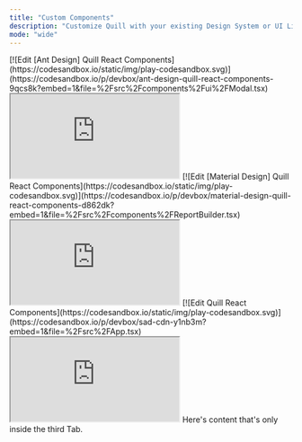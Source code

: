 ```yaml
---
title: "Custom Components"
description: "Customize Quill with your existing Design System or UI Library"
mode: "wide"
---
```


<Tabs>
  <Tab title="Ant Design">
  [![Edit [Ant Design] Quill React Components](https://codesandbox.io/static/img/play-codesandbox.svg)](https://codesandbox.io/p/devbox/ant-design-quill-react-components-9qcs8k?embed=1&file=%2Fsrc%2Fcomponents%2Fui%2FModal.tsx)
    <iframe
	src='https://9qcs8k-5173.csb.app'
	style={{
		width: "100%",
		height: 1000,
		border: 0,
		borderRadius: "4px",
		overflow: "hidden",
	}}
	title='[Ant Design] Quill React Components'
	allow='accelerometer; ambient-light-sensor; camera; encrypted-media; geolocation; gyroscope; hid; microphone; midi; payment; usb; vr; xr-spatial-tracking'
	sandbox='allow-forms allow-modals allow-popups allow-presentation allow-same-origin allow-scripts'></iframe>

  </Tab>
  <Tab title="Material Design">
  [![Edit [Material Design] Quill React Components](https://codesandbox.io/static/img/play-codesandbox.svg)](https://codesandbox.io/p/devbox/material-design-quill-react-components-d862dk?embed=1&file=%2Fsrc%2Fcomponents%2FReportBuilder.tsx)
    <iframe
	src='https://d862dk-5173.csb.app'
	style={{
		width: "100%",
		height: 1000,
		border: 0,
		borderRadius: "4px",
		overflow: "hidden",
	}}
	title='[Material Design] Quill React Components'
	allow='accelerometer; ambient-light-sensor; camera; encrypted-media; geolocation; gyroscope; hid; microphone; midi; payment; usb; vr; xr-spatial-tracking'
	sandbox='allow-forms allow-modals allow-popups allow-presentation allow-same-origin allow-scripts'></iframe>
  </Tab>
  <Tab title="Shadcn UI">
  [![Edit Quill React Components](https://codesandbox.io/static/img/play-codesandbox.svg)](https://codesandbox.io/p/devbox/sad-cdn-y1nb3m?embed=1&file=%2Fsrc%2FApp.tsx)
    <iframe
	src='https://y1nb3m-5173.csb.app/'
	style={{
		width: "100%",
		height: 1000,
		border: 0,
		borderRadius: "4px",
		overflow: "hidden",
	}}
	title='Quill React Components'
	allow='accelerometer; ambient-light-sensor; camera; encrypted-media; geolocation; gyroscope; hid; microphone; midi; payment; usb; vr; xr-spatial-tracking'
	sandbox='allow-forms allow-modals allow-popups allow-presentation allow-same-origin allow-scripts'></iframe> Here's content that's only inside the third Tab.
  </Tab>
</Tabs>
